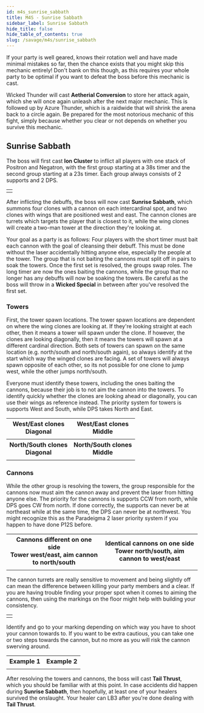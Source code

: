 ```yaml
---
id: m4s_sunrise_sabbath
title: M4S - Sunrise Sabbath
sidebar_label: Sunrise Sabbath
hide_title: false
hide_table_of_contents: true
slug: /savage/m4s/sunrise_sabbath
---
```


If your party is well geared, knows their rotation well and have made minimal mistakes so far, then the chance exists that you might skip this mechanic entirely! Don't bank on this though, as this requires your whole party to be optimal if you want to defeat the boss before this mechanic is cast.

Wicked Thunder will cast <strong>Aetherial Conversion</strong> to store her attack again, which she will once again unleash after the next major mechanic. This is followed up by <Raidwide>Azure Thunder</Raidwide>, which is a raidwide that will shrink the arena back to a circle again. Be prepared for the most notorious mechanic of this fight, simply because whether you clear or not depends on whether you survive this mechanic.

## Sunrise Sabbath

The boss will first cast <strong>Ion Cluster</strong> to inflict all players with one stack of Positron and Negatron, with the first group starting at a 38s timer and the second group starting at a 23s timer. Each group always consists of 2 supports and 2 DPS.

<table width='50%'>
    <tr>
        <td><KittenAsset path='m4s/sunrise_sabbath_partylist.png' /></td>
    </tr>
</table>

After inflicting the debuffs, the boss will now cast <strong>Sunrise Sabbath</strong>, which summons four clones with a cannon on each intercardinal spot, and two clones with wings that are positioned west and east. The cannon clones are turrets which targets the player that is closest to it, while the wing clones will create a two-man tower at the direction they're looking at. 

Your goal as a party is as follows: Four players with the short timer must bait each cannon with the goal of cleansing their debuff. This must be done without the laser accidentally hitting anyone else, especially the people at the tower. The group that is not baiting the cannons must split off in pairs to soak the towers. Once the first set is resolved, the groups swap roles. The long timer are now the ones baiting the cannons, while the group that no longer has any debuffs will now be soaking the towers. Be careful as the boss will throw in a <strong>Wicked Special</strong> in between after you've resolved the first set.

### Towers

First, the tower spawn locations. The tower spawn locations are dependent on where the wing clones are looking at. If they're looking straight at each other, then it means a tower will spawn under the clone. If however, the clones are looking diagonally, then it means the towers will spawn at a different cardinal direction. Both sets of towers can spawn on the same location (e.g. north/south and north/south again), so always identify at the start which way the winged clones are facing. A set of towers will always spawn opposite of each other, so its not possible for one clone to jump west, while the other jumps north/south.

Everyone must identify these towers, including the ones baiting the cannons, because their job is to not aim the cannon into the towers. To identify quickly whether the clones are looking ahead or diagonally, you can use their wings as reference instead. The priority system for towers is supports West and South, while DPS takes North and East.

<table width='70%'>
    <tr>
        <th>West/East clones<br />Diagonal</th>
        <th>West/East clones<br />Middle</th>
    </tr>
    <tr>
        <td><KittenAsset path='m4s/sunrise_sabbath_west_east_diagonal.png' /></td>
        <td><KittenAsset path='m4s/sunrise_sabbath_west_east_middle.png' /></td>
    </tr>
    <tr>
        <th>North/South clones<br />Diagonal</th>
        <th>North/South clones<br />Middle</th>
    </tr>
    <tr>
        <td><KittenAsset path='m4s/sunrise_sabbath_north_south_diagonal.png' /></td>
        <td><KittenAsset path='m4s/sunrise_sabbath_north_south_middle.png' /></td>
    </tr>
</table>

### Cannons

While the other group is resolving the towers, the group responsible for the cannons now must aim the cannon away and prevent the laser from hitting anyone else. The priority for the cannons is supports CCW from north, while DPS goes CW from north. If done correctly, the supports can never be at northeast while at the same time, the DPS can never be at northwest. You might recognize this as the Paradeigma 2 laser priority system if you happen to have done P12S before.

<table width='80%'>
    <tr>
        <th>Cannons different on one side<br />Tower west/east, aim cannon to north/south</th>
        <th>Identical cannons on one side<br />Tower north/south, aim cannon to west/east</th>
    </tr>
    <tr>
        <td><KittenAsset path='m4s/sunrise_sabbath_cannon_example1.png' /></td>
        <td><KittenAsset path='m4s/sunrise_sabbath_cannon_example2.png' /></td>
    </tr>
</table>

The cannon turrets are really sensitive to movement and being slightly off can mean the difference between killing your party members and a clear. If you are having trouble finding your proper spot when it comes to aiming the cannons, then using the markings on the floor might help with building your consistency.

<table width='50%'>
    <tr>
        <td><KittenAsset path='m4s/sunrise_sabbath_cannon_markings.png' /></td>
    </tr>
</table>

Identify and go to your marking depending on which way you have to shoot your cannon towards to. If you want to be extra cautious, you can take one or two steps towards the cannon, but no more as you will risk the cannon swerving around.

<table>
    <tr>
        <th>Example 1</th>
        <th>Example 2</th>
    </tr>
    <tr>
        <td><KittenAsset path='m4s/sunrise_sabbath_example1.webm' /></td>
        <td><KittenAsset path='m4s/sunrise_sabbath_example2.webm' /></td>
    </tr>
</table>


After resolving the towers and cannons, the boss will cast <strong>Tail Thrust</strong>, which you should be familiar with at this point. In case accidents did happen during <strong>Sunrise Sabbath</strong>, then hopefully, at least one of your healers survived the onslaught. Your healer can LB3 after you're done dealing with <strong>Tail Thrust</strong>.